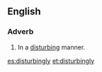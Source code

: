 ==English==

===Adverb===
{{en-adv}}

# In a [[disturb]]ing manner.

[[es:disturbingly]]
[[et:disturbingly]]